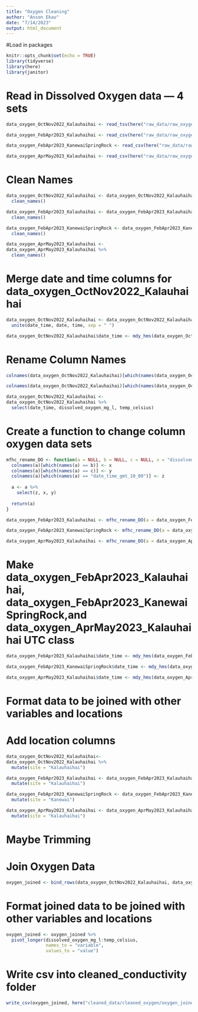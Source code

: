 ```yaml
---
title: "Oxygen Cleaning"
author: "Anson Ekau"
date: "7/14/2023"
output: html_document
---
```


#Load in packages

```r
knitr::opts_chunk$set(echo = TRUE)
library(tidyverse)
library(here)
library(janitor)
```


# Read in Dissolved Oxygen data — 4 sets

```r
data_oxygen_OctNov2022_Kalauhaihai <- read_tsv(here("raw_data/raw_oxygen/data_oxygen_OctNov2022_Kalauhaihai_21446085.txt"))
```

```r
data_oxygen_FebApr2023_Kalauhaihai <- read_csv(here("raw_data/raw_oxygen/Data_oxygen_FebApr2023_Kalauhaihai_21446085.csv"), skip = 1)
```

```r
data_oxygen_FebApr2023_KanewaiSpringRock <- read_csv(here("raw_data/raw_oxygen/Data_oxygen_FebApr2023_KanewaiSpringRock_21515403.csv"), skip = 1)
```

```r
data_oxygen_AprMay2023_Kalauhaihai <- read_csv(here("raw_data/raw_oxygen/data_oxygen_AprMay2023_Kalauhaihai_21446085.csv"), skip = 1)
```

# Clean Names


```r
data_oxygen_OctNov2022_Kalauhaihai <- data_oxygen_OctNov2022_Kalauhaihai %>% 
  clean_names()
```

```r
data_oxygen_FebApr2023_Kalauhaihai <- data_oxygen_FebApr2023_Kalauhaihai %>% 
  clean_names()
```

```r
data_oxygen_FebApr2023_KanewaiSpringRock <- data_oxygen_FebApr2023_KanewaiSpringRock %>% 
  clean_names()
```

```r
data_oxygen_AprMay2023_Kalauhaihai <- 
data_oxygen_AprMay2023_Kalauhaihai %>% 
  clean_names()
```

# Merge date and time columns for data_oxygen_OctNov2022_Kalauhaihai

```r
data_oxygen_OctNov2022_Kalauhaihai <- data_oxygen_OctNov2022_Kalauhaihai %>%
  unite(date_time, date, time, sep = " ")

data_oxygen_OctNov2022_Kalauhaihai$date_time <- mdy_hms(data_oxygen_OctNov2022_Kalauhaihai$date_time)
```

# Rename Column Names
```r
colnames(data_oxygen_OctNov2022_Kalauhaihai)[which(names(data_oxygen_OctNov2022_Kalauhaihai) == "do_conc_mg_l_c_1_2")] <- "dissolved_oxygen_mg_l"

colnames(data_oxygen_OctNov2022_Kalauhaihai)[which(names(data_oxygen_OctNov2022_Kalauhaihai) == "temp_c_c_2")] <- "temp_celsius"

data_oxygen_OctNov2022_Kalauhaihai <-
data_oxygen_OctNov2022_Kalauhaihai %>% 
  select(date_time, dissolved_oxygen_mg_l, temp_celsius)
```

# Create a function to change column oxygen data sets
```r
mfhc_rename_DO <- function(a = NULL, b = NULL, c = NULL, x = "dissolved_oxygen_mg_l", y = "temp_celsius", z = "date_time") {
  colnames(a)[which(names(a) == b)] <- x
  colnames(a)[which(names(a) == c)] <- y
  colnames(a)[which(names(a) == "date_time_gmt_10_00")] <- z
  
  a <- a %>% 
    select(z, x, y)
  
  return(a)
}
```

```r
data_oxygen_FebApr2023_Kalauhaihai <- mfhc_rename_DO(a = data_oxygen_FebApr2023_Kalauhaihai, b = "do_conc_mg_l_lgr_s_n_21446085_sen_s_n_21446085", c = "temp_c_lgr_s_n_21446085_sen_s_n_21446085")
```

```r
data_oxygen_FebApr2023_KanewaiSpringRock <- mfhc_rename_DO(a = data_oxygen_FebApr2023_KanewaiSpringRock, b = "do_conc_mg_l_lgr_s_n_21515403_sen_s_n_21515403", c = "temp_c_lgr_s_n_21515403_sen_s_n_21515403")
```

```r
data_oxygen_AprMay2023_Kalauhaihai <- mfhc_rename_DO(a = data_oxygen_AprMay2023_Kalauhaihai, b = "do_conc_mg_l_lgr_s_n_21446085_sen_s_n_21446085", c = "temp_c_lgr_s_n_21446085_sen_s_n_21446085")
```

# Make data_oxygen_FebApr2023_Kalauhaihai, data_oxygen_FebApr2023_KanewaiSpringRock,and data_oxygen_AprMay2023_Kalauhaihai UTC class

```r
data_oxygen_FebApr2023_Kalauhaihai$date_time <- mdy_hms(data_oxygen_FebApr2023_Kalauhaihai$date_time)

data_oxygen_FebApr2023_KanewaiSpringRock$date_time <- mdy_hms(data_oxygen_FebApr2023_KanewaiSpringRock$date_time)

data_oxygen_AprMay2023_Kalauhaihai$date_time <- mdy_hms(data_oxygen_AprMay2023_Kalauhaihai$date_time)
```

# Format data to be joined with other variables and locations

# Add location columns

```r
data_oxygen_OctNov2022_Kalauhaihai<- 
data_oxygen_OctNov2022_Kalauhaihai %>% 
  mutate(site = "Kalauhaihai")

data_oxygen_FebApr2023_Kalauhaihai <- data_oxygen_FebApr2023_Kalauhaihai %>%
  mutate(site = "Kalauhaihai")

data_oxygen_FebApr2023_KanewaiSpringRock <- data_oxygen_FebApr2023_KanewaiSpringRock %>%
  mutate(site = "Kanewai")

data_oxygen_AprMay2023_Kalauhaihai <- data_oxygen_AprMay2023_Kalauhaihai %>%
  mutate(site = "Kalauhaihai")
```

# Maybe Trimming

# Join Oxygen Data

```r
oxygen_joined <- bind_rows(data_oxygen_OctNov2022_Kalauhaihai, data_oxygen_FebApr2023_Kalauhaihai, data_oxygen_FebApr2023_KanewaiSpringRock, data_oxygen_AprMay2023_Kalauhaihai)

```

# Format joined data to be joined with other variables and locations

```r
oxygen_joined <- oxygen_joined %>% 
  pivot_longer(dissolved_oxygen_mg_l:temp_celsius, 
               names_to = "variable",
               values_to = "value")
```


# Write csv into cleaned_conductivity folder

```r
write_csv(oxygen_joined, here("cleaned_data/cleaned_oxygen/oxygen_joined.csv"))
```

